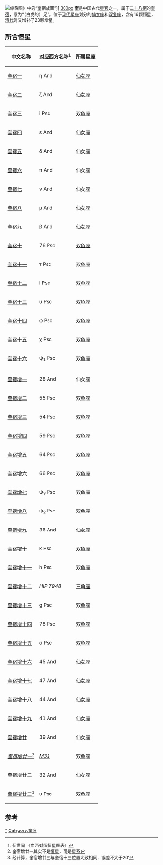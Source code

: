[[File:Imperial_Encyclopaedia_-_Manufacture_-_pic0161_-_奎宿旗圖.svg|缩略图]]》中的“奎宿旗圖”]]
[[文件:kuixiu.png|300px]]
'''奎'''是中国古代[[星官|星官]]之一，属于[[二十八宿|二十八宿]]的[[奎宿|奎宿]]，意为“（白虎的）足”。位于[[星座列表|现代星座]]划分的[[仙女座|仙女座]]和[[双鱼座|双鱼座]]，含有16颗恒星，[[清代|清代]]时又增补了23颗增星。

==所含恒星==
{| class="wikitable" align="center" style="text-align:center; width:60%"
|-
! 中文名称 !! 对应西方名称<ref>伊世同 《中西对照恒星图表》</ref> !! 所属星座
|-
| [[奎宿一|奎宿一]] || η And || [[仙女座|仙女座]]
|-
| [[奎宿二|奎宿二]] || ζ And || 仙女座
|-
| [[奎宿三|奎宿三]] || i Psc || [[双鱼座|双鱼座]]
|-
| [[奎宿四|奎宿四]] || ε And || 仙女座
|-
| [[奎宿五|奎宿五]] || δ And || 仙女座
|-
| [[奎宿六|奎宿六]] || π And || 仙女座
|-
| [[奎宿七|奎宿七]] || ν And || 仙女座
|-
| [[奎宿八|奎宿八]] || μ And || 仙女座
|-
| [[奎宿九|奎宿九]] || β And || 仙女座
|-
| [[奎宿十|奎宿十]] || 76 Psc || [[双鱼座|双鱼座]]
|-
| [[奎宿十一|奎宿十一]] || τ Psc || 双鱼座
|-
| [[奎宿十二|奎宿十二]] || l Psc || 双鱼座
|-
| [[奎宿十三|奎宿十三]] || υ Psc || 双鱼座
|-
| [[奎宿十四|奎宿十四]] || φ Psc || 双鱼座
|-
| [[奎宿十五|奎宿十五]] || χ Psc || 双鱼座
|-
| [[奎宿十六|奎宿十六]] || ψ<sub>1</sub> Psc || 双鱼座
|-
| || ||
|-
| [[奎宿增一|奎宿增一]] || 28 And || 仙女座
|-
| [[奎宿增二|奎宿增二]] || 55 Psc || 双鱼座
|-
| [[奎宿增三|奎宿增三]] || 54 Psc || 双鱼座
|-
| [[奎宿增四|奎宿增四]] || 59 Psc || 双鱼座
|-
| [[奎宿增五|奎宿增五]] || 64 Psc || 双鱼座
|-
| [[奎宿增六|奎宿增六]] || 66 Psc || 双鱼座
|-
| [[奎宿增七|奎宿增七]] || ψ<sub>3</sub> Psc || 双鱼座
|-
| [[奎宿增八|奎宿增八]] || ψ<sub>2</sub> Psc || 双鱼座
|-
| [[奎宿增九|奎宿增九]] || 36 And || 仙女座
|-
| [[奎宿增十|奎宿增十]] || k Psc || 双鱼座
|-
| [[奎宿增十一|奎宿增十一]] || h Psc || 双鱼座
|-
| [[奎宿增十二|奎宿增十二]] || ''HIP 7948''  || [[三角座|三角座]]
|-
| [[奎宿增十三|奎宿增十三]] || g Psc || 双鱼座
|-
| [[奎宿增十四|奎宿增十四]] || 78 Psc || 双鱼座
|-
| [[奎宿增十五|奎宿增十五]] || σ Psc || 双鱼座
|-
| [[奎宿增十六|奎宿增十六]] || 45 And || 仙女座
|-
| [[奎宿增十七|奎宿增十七]] || 47 And || 仙女座
|-
| [[奎宿增十八|奎宿增十八]] || 44 And || 仙女座
|-
| [[奎宿增十九|奎宿增十九]] || 41 And || 仙女座
|-
| [[奎宿增廿|奎宿增廿]] || 39 And || 仙女座
|-
| ''[[奎宿增廿一|奎宿增廿一]]''<ref group="注">奎宿增廿一其实不是[[恒星|恒星]]，而是[[星系|星系]]</ref> || ''[[M31|M31]]''  || 双鱼座
|-
| [[奎宿增廿二|奎宿增廿二]] || 32 And || 仙女座
|-
| [[奎宿增廿三|奎宿增廿三]]<ref group="注">经计算，奎宿增廿三与奎宿十三位置大致相同，误差不大于20‘</ref> || υ Psc || 双鱼座
|}
<small>
<references group="注"/></small>

==参考==
{{reflist}}
{{中国古代星官-西方}}
[[Category:奎_(星官)|*]]
[[Category:奎宿|Category:奎宿]]